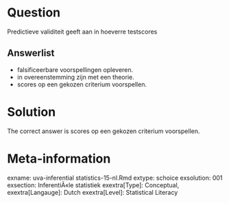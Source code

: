 Question
========

Predictieve validiteit geeft aan in hoeverre testscores 

Answerlist
----------
* falsificeerbare voorspellingen opleveren.
* in overeenstemming zijn met een theorie.
* scores op een gekozen criterium voorspellen.

Solution
========

The correct answer is  scores op een gekozen criterium voorspellen. 

Meta-information
================
exname: uva-inferential statistics-15-nl.Rmd 
extype: schoice 
exsolution: 001 
exsection: InferentiÃ«le statistiek
exextra[Type]: Conceptual,
exextra[Langauge]: Dutch 
exextra[Level]: Statistical Literacy 
